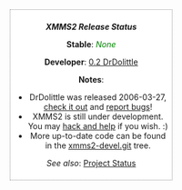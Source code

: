 <div style="float: right; border: dotted 1px grey; text-align: center; padding:0.5em; background-color:#fff">
'''''XMMS2 Release Status'''''

'''Stable''': <font style="color: green">''None''</font>

'''Developer''': [[Release:DrDolittle | 0.2 DrDolittle]]

'''Notes''':
* DrDolittle was released 2006-03-27,<br /> [[Download XMMS2 | check it out]] and [[Reporting bugs | report bugs]]!
* XMMS2 is still under development.<br />You may [[Developer Corner|hack and help]] if you wish. :)
* More up-to-date code can be found <br /> in the [http://git.xmms.se/?p=xmms2-devel.git;a=summary xmms2-devel.git] tree.

''See also'': [[Project Status]]
</div>
